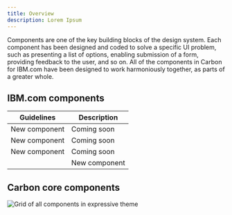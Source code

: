 ```yaml
---
title: Overview
description: Lorem Ipsum
---
```


<PageDescription>

Components are one of the key building blocks of the design system. Each component has been designed and coded to solve a specific UI problem, such as presenting a list of options, enabling submission of a form, providing feedback to the user, and so on. All of the components in Carbon for IBM.com have been designed to work harmoniously together, as parts of a greater whole.

</PageDescription>


## IBM.com components 


| Guidelines                            | Description                                                                                                             |
 | ---------------------------------------------- | ------------------------------------------------------------------------------------------------------------ |
 | New component     | Coming soon |
  | New component     | Coming soon |
   | New component     | Coming soon |
    | New component     | Coming soon |


## Carbon core components 

![Grid of all components in expressive theme](../../images/component/overview/Component_Overview_Grid.jpg)
